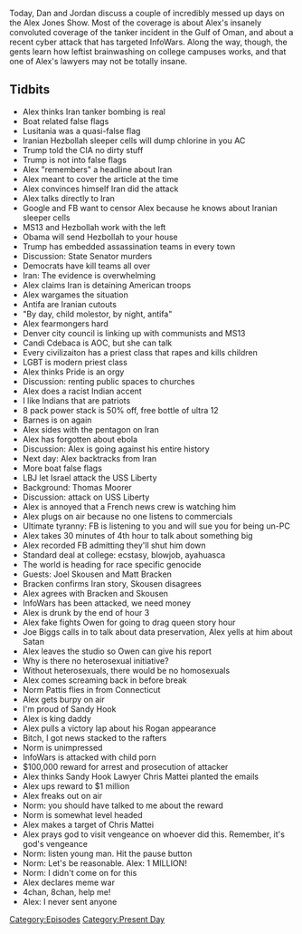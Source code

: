 {{DEFAULTSORT:
    #_EPISODE_0310:June 13-14, 2019
}}{{Episode
    | title             = June 13-14, 2019
    | caption           = Listen to this episode on [https://knowledgefight.libsyn.com/knowledge-fight-june-13-14-2019 Libsyn] [https://open.spotify.com/episode/2q91gOH9PxdM0m0PQytUBr Spotify]
    | episodeNumber     = 310
    | length            = 03:24:17
    | airDate           = June 17, 2019
    | coverageStartDate = June 13, 2019
    | coverageEndDate   = June 14, 2019
    | episodeType       = [[:Category:Present Day|Present Day]]
    | appearance        = [[Candi Cdebaca]], [[AOC]], [[Robert Barnes]], [[Thomas Moorer]], [[Joel Skousen]], [[Matt Bracken]], [[Owen Shroyer]], [[Joe Biggs]], [[Norm Pattis]], [[Chris Mattei]]
    | previousEpisode   = [[309: June 10-11, 2019]]
    | nextEpisode       = [[311: June 17-19, 2019]]
}}

{{Stub}}

Today, Dan and Jordan discuss a couple of incredibly messed up days on the Alex Jones Show. Most of the coverage is about Alex's insanely convoluted coverage of the tanker incident in the Gulf of Oman, and about a recent cyber attack that has targeted InfoWars. Along the way, though, the gents learn how leftist brainwashing on college campuses works, and that one of Alex's lawyers may not be totally insane.

==Tidbits==

*Alex thinks Iran tanker bombing is real
*Boat related false flags
*Lusitania was a quasi-false flag
*Iranian Hezbollah sleeper cells will dump chlorine in you AC
*Trump told the CIA no dirty stuff
*Trump is not into false flags
*Alex "remembers" a headline about Iran
*Alex meant to cover the article at the time
*Alex convinces himself Iran did the attack
*Alex talks directly to Iran
*Google and FB want to censor Alex because he knows about Iranian sleeper cells
*MS13 and Hezbollah work with the left
*Obama will send Hezbollah to your house
*Trump has embedded assassination teams in every town
*Discussion: State Senator murders
*Democrats have kill teams all over
*Iran: The evidence is overwhelming
*Alex claims Iran is detaining American troops
*Alex wargames the situation
*Antifa are Iranian cutouts
*"By day, child molestor, by night, antifa"
*Alex fearmongers hard
*Denver city council is linking up with communists and MS13
*Candi Cdebaca is AOC, but she can talk
*Every civilizaiton has a priest class that rapes and kills children
*LGBT is modern priest class
*Alex thinks Pride is an orgy
*Discussion: renting public spaces to churches
*Alex does a racist Indian accent
*I like Indians that are patriots
*8 pack power stack is 50% off, free bottle of ultra 12
*Barnes is on again
*Alex sides with the pentagon on Iran
*Alex has forgotten about ebola
*Discussion: Alex is going against his entire history
*Next day: Alex backtracks from Iran
*More boat false flags
*LBJ let Israel attack the USS Liberty
*Background: Thomas Moorer
*Discussion: attack on USS Liberty
*Alex is annoyed that a French news crew is watching him
*Alex plugs on air because no one listens to commercials
*Ultimate tyranny: FB is listening to you and will sue you for being un-PC
*Alex takes 30 minutes of 4th hour to talk about something big
*Alex recorded FB admitting they'll shut him down
*Standard deal at college: ecstasy, blowjob, ayahuasca
*The world is heading for race specific genocide
*Guests: Joel Skousen and Matt Bracken
*Bracken confirms Iran story, Skousen disagrees
*Alex agrees with Bracken and Skousen
*InfoWars has been attacked, we need money
*Alex is drunk by the end of hour 3
*Alex fake fights Owen for going to drag queen story hour
*Joe Biggs calls in to talk about data preservation, Alex yells at him about Satan
*Alex leaves the studio so Owen can give his report
*Why is there no heterosexual initiative?
*Without heterosexuals, there would be no homosexuals
*Alex comes screaming back in before break
*Norm Pattis flies in from Connecticut
*Alex gets burpy on air
*I'm proud of Sandy Hook
*Alex is king daddy
*Alex pulls a victory lap about his Rogan appearance
*Bitch, I got news stacked to the rafters
*Norm is unimpressed
*InfoWars is attacked with child porn
*$100,000 reward for arrest and prosecution of attacker
*Alex thinks Sandy Hook Lawyer Chris Mattei planted the emails
*Alex ups reward to $1 million
*Alex freaks out on air
*Norm: you should have talked to me about the reward
*Norm is somewhat level headed
*Alex makes a target of Chris Mattei
*Alex prays god to visit vengeance on whoever did this. Remember, it's god's vengeance
*Norm: listen young man. Hit the pause button
*Norm: Let's be reasonable. Alex: 1 MILLION!
*Norm: I didn't come on for this
*Alex declares meme war
*4chan, 8chan, help me!
*Alex: I never sent anyone

[[Category:Episodes]]
[[Category:Present Day]]
